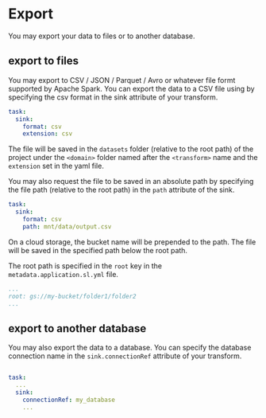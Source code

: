 # Export

You may export your data to files or to another database.


## export to files
You may export to CSV / JSON / Parquet / Avro or whatever file formt supported by Apache Spark.
You can export the data to a CSV file using by specifying the csv format in the sink attribute of your transform.

```yaml title="metadata/transform/<domain>/<transform>.sl.yml"
task:
  sink:
    format: csv
    extension: csv

```
The file will be saved in the `datasets` folder (relative to the root path) of the project under the `<domain>` folder named after the `<transform>` name and the `extension` set in the yaml file.


You may also request the file to be saved in an absolute path by specifying the file path (relative to the root path)  in the `path` attribute of the sink.

```yaml title="metadata/transform/<domain>/<transform>.sl.yml"
task:
  sink:
    format: csv
    path: mnt/data/output.csv

```

On a cloud storage, the bucket name will be prepended to the path. The file will be saved in the specified path below the root path.

The root path is specified in the `root` key in the `metadata.application.sl.yml` file.

```yaml title="metadata/application.sl.yml"
...
root: gs://my-bucket/folder1/folder2
...
```

## export to another database

You may also export the data to a database. You can specify the database connection name  in the `sink.connectionRef` attribute of your transform.

```yaml title="metadata/transform/<domain>/<transform>.sl.yml"

task:
  ...
  sink:
    connectionRef: my_database
    ...

```

